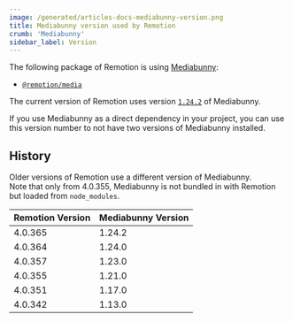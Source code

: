 ```yaml
---
image: /generated/articles-docs-mediabunny-version.png
title: Mediabunny version used by Remotion
crumb: 'Mediabunny'
sidebar_label: Version
---
```


The following package of Remotion is using [Mediabunny](https://mediabunny.dev):

- [`@remotion/media`](/docs/media)

The current version of Remotion uses version [`1.24.2`](https://github.com/Vanilagy/mediabunny/releases/tag/v1.24.2) of Mediabunny.

If you use Mediabunny as a direct dependency in your project, you can use this version number to not have two versions of Mediabunny installed.

## History

Older versions of Remotion use a different version of Mediabunny.  
Note that only from 4.0.355, Mediabunny is not bundled in with Remotion but loaded from `node_modules`.

| Remotion Version | Mediabunny Version |
| ---------------- | ------------------ |
| 4.0.365          | 1.24.2             |
| 4.0.364          | 1.24.0             |
| 4.0.357          | 1.23.0             |
| 4.0.355          | 1.21.0             |
| 4.0.351          | 1.17.0             |
| 4.0.342          | 1.13.0             |
